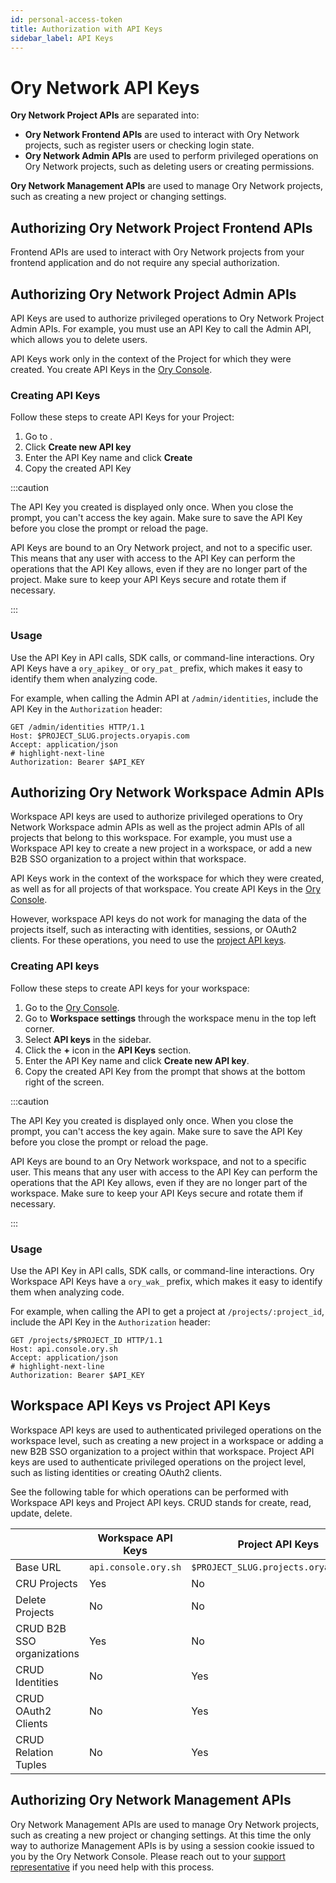 ```yaml
---
id: personal-access-token
title: Authorization with API Keys
sidebar_label: API Keys
---
```


# Ory Network API Keys

**Ory Network Project APIs** are separated into:

- **Ory Network Frontend APIs** are used to interact with Ory Network projects, such as register users or checking login state.
- **Ory Network Admin APIs** are used to perform privileged operations on Ory Network projects, such as deleting users or creating
  permissions.

**Ory Network Management APIs** are used to manage Ory Network projects, such as creating a new project or changing settings.

## Authorizing Ory Network Project Frontend APIs

Frontend APIs are used to interact with Ory Network projects from your frontend application and do not require any special
authorization.

## Authorizing Ory Network Project Admin APIs

API Keys are used to authorize privileged operations to Ory Network Project Admin APIs. For example, you must use an API Key to
call the Admin API, which allows you to delete users.

API Keys work only in the context of the Project for which they were created. You create API Keys in the
[Ory Console](https://console.ory.sh/).

### Creating API Keys

Follow these steps to create API Keys for your Project:

1. Go to <ConsoleLink route="project.developers" />.
2. Click **Create new API key**
3. Enter the API Key name and click **Create**
4. Copy the created API Key

:::caution

The API Key you created is displayed only once. When you close the prompt, you can't access the key again. Make sure to save the
API Key before you close the prompt or reload the page.

API Keys are bound to an Ory Network project, and not to a specific user. This means that any user with access to the API Key can
perform the operations that the API Key allows, even if they are no longer part of the project. Make sure to keep your API Keys
secure and rotate them if necessary.

:::

### Usage

Use the API Key in API calls, SDK calls, or command-line interactions. Ory API Keys have a `ory_apikey_` or `ory_pat_` prefix,
which makes it easy to identify them when analyzing code.

For example, when calling the Admin API at `/admin/identities`, include the API Key in the `Authorization` header:

```shell
GET /admin/identities HTTP/1.1
Host: $PROJECT_SLUG.projects.oryapis.com
Accept: application/json
# highlight-next-line
Authorization: Bearer $API_KEY
```

## Authorizing Ory Network Workspace Admin APIs

Workspace API keys are used to authorize privileged operations to Ory Network Workspace admin APIs as well as the project admin
APIs of all projects that belong to this workspace. For example, you must use a Workspace API key to create a new project in a
workspace, or add a new B2B SSO organization to a project within that workspace.

API Keys work in the context of the workspace for which they were created, as well as for all projects of that workspace. You
create API Keys in the [Ory Console](https://console.ory.sh/).

However, workspace API keys do not work for managing the data of the projects itself, such as interacting with identities,
sessions, or OAuth2 clients. For these operations, you need to use the
[project API keys](#authorizing-ory-network-project-admin-apis).

### Creating API keys

Follow these steps to create API keys for your workspace:

[//]: # "TODO: use the <ConsoleLink> once it works with `current` workspace links"

1. Go to the [Ory Console](https://console.ory.sh/).
2. Go to **Workspace settings** through the workspace menu in the top left corner.
3. Select **API keys** in the sidebar.
4. Click the **+** icon in the **API Keys** section.
5. Enter the API Key name and click **Create new API key**.
6. Copy the created API Key from the prompt that shows at the bottom right of the screen.

:::caution

The API Key you created is displayed only once. When you close the prompt, you can't access the key again. Make sure to save the
API Key before you close the prompt or reload the page.

API Keys are bound to an Ory Network workspace, and not to a specific user. This means that any user with access to the API Key
can perform the operations that the API Key allows, even if they are no longer part of the workspace. Make sure to keep your API
Keys secure and rotate them if necessary.

:::

### Usage

Use the API Key in API calls, SDK calls, or command-line interactions. Ory Workspace API Keys have a `ory_wak_` prefix, which
makes it easy to identify them when analyzing code.

For example, when calling the API to get a project at `/projects/:project_id`, include the API Key in the `Authorization` header:

```shell
GET /projects/$PROJECT_ID HTTP/1.1
Host: api.console.ory.sh
Accept: application/json
# highlight-next-line
Authorization: Bearer $API_KEY
```

## Workspace API Keys vs Project API Keys

Workspace API keys are used to authenticated privileged operations on the workspace level, such as creating a new project in a
workspace or adding a new B2B SSO organization to a project within that workspace. Project API keys are used to authenticate
privileged operations on the project level, such as listing identities or creating OAuth2 clients.

See the following table for which operations can be performed with Workspace API keys and Project API keys. CRUD stands for
create, read, update, delete.

|                            | Workspace API Keys   | Project API Keys                     |
| -------------------------- | -------------------- | ------------------------------------ |
| Base URL                   | `api.console.ory.sh` | `$PROJECT_SLUG.projects.oryapis.com` |
| CRU Projects               | Yes                  | No                                   |
| Delete Projects            | No                   | No                                   |
| CRUD B2B SSO organizations | Yes                  | No                                   |
| CRUD Identities            | No                   | Yes                                  |
| CRUD OAuth2 Clients        | No                   | Yes                                  |
| CRUD Relation Tuples       | No                   | Yes                                  |

## Authorizing Ory Network Management APIs

Ory Network Management APIs are used to manage Ory Network projects, such as creating a new project or changing settings. At this
time the only way to authorize Management APIs is by using a session cookie issued to you by the Ory Network Console. Please reach
out to your [support representative](https://console.ory.sh/support) if you need help with this process.
